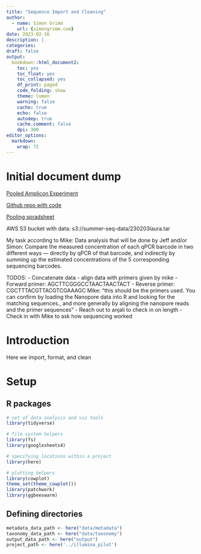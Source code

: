 ```yaml
---
title: "Sequence Import and Cleaning"
author:
  - name: Simon Grimm
    url: {simongrimm.com}
date: 2023-02-16
description: |
categories:
draft: false
output:
  bookdown::html_document2:
    toc: yes
    toc_float: yes
    toc_collapsed: yes
    df_print: paged
    code_folding: show
    theme: lumen
    warning: false
    cache: true
    echo: false
    autodep: true
    cache.comment: false
    dpi: 300
editor_options:
  markdown:
    wrap: 72
---
```


# Initial document dump
[Pooled Amplicon Experiment](https://docs.google.com/document/d/1YRjikGYGGN6P9ZY36nNZMrqFOs_UfweKkipn1_YooO4/edit)

[Github repo with code](https://github.com/naobservatory/phagemid-design/tree/main/analysis/2022-06-06-nanopore-analysis)

[Pooling spradsheet](https://docs.google.com/spreadsheets/d/12b04wXfEUhwDhB-e1jmSayz_7HByKeuQ8hD0rTrcnv4/edit#gid=0)

AWS S3 bucket with data: s3://summer-seq-data/230203laura.tar

My task according to Mike:
Data analysis that will be done by Jeff and/or Simon: Compare the measured concentration of each qPCR barcode in two different ways — directly by qPCR of that barcode, and indirectly by summing up the estimated concentrations of the 5 corresponding sequencing barcodes.

TODOS:
 - Concatenate data
 - align data with primers given by mike
  		- Forward primer: AGCTTCGGGCCTAACTAACTACT
		- Reverse primer: CGCTTTACGTTACGTCGAAAGC
		Mike: "this should be the primers used. You can confirm by loading the Nanopore data into R and looking for the matching sequences., and more generally by aligning the nanopore reads and the primer sequences"
 - Reach out to anjali to check in on length
 - Check in with Mike to ask how sequencing worked

# Introduction
Here we import, format, and clean

# Setup

## R packages

```r
# set of data analysis and viz tools
library(tidyverse)

# file system helpers
library(fs)
library(googlesheets4)

# specifying locations within a project
library(here)

# plotting helpers
library(cowplot)
theme_set(theme_cowplot())
library(patchwork)
library(ggbeeswarm)
```

## Defining directories

```r
metadata_data_path <- here("data/metadata")
taxonomy_data_path <- here("data/taxonomy")
output_data_path <- here("output")
project_path <- here('../illumina_pilot')
```